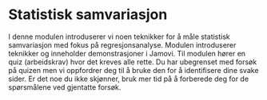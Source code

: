 # Statistisk samvariasjon

I denne modulen introduserer vi noen teknikker for å måle statistisk samvariasjon med fokus på regresjonsanalyse. Modulen introduserer teknikker og inneholder demonstrasjoner i Jamovi. Til modulen hører en quiz (arbeidskrav) hvor det kreves alle rette. Du har ubegrenset med forsøk på quizen men vi oppfordrer deg til å bruke den for å identifisere dine svake sider. Er det noe du ikke skjønner, bruk mer tid på å forberede deg for de spørsmålene ved gjentatte forsøk.

